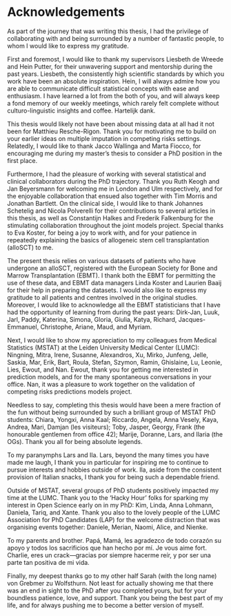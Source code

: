 # Acknowledgements {.unnumbered}

As part of the journey that was writing this thesis, I had the privilege of collaborating with and being surrounded by a number of fantastic people, to whom I would like to express my gratitude.

First and foremost, I would like to thank my supervisors Liesbeth de Wreede and Hein Putter, for their unwavering support and mentorship during the past years. Liesbeth, the consistently high scientific standards by which you work have been an absolute inspiration. Hein, I will always admire how you are able to communicate difficult statistical concepts with ease and enthusiasm. I have learned a lot from the both of you, and will always keep a fond memory of our weekly meetings, which rarely felt complete without culturo-linguistic insights and coffee. Hartelijk dank.

This thesis would likely not have been about missing data at all had it not been for Matthieu Resche-Rigon. Thank you for motivating me to build on your earlier ideas on multiple imputation in competing risks settings. Relatedly, I would like to thank Jacco Wallinga and Marta Fiocco, for encouraging me during my master's thesis to consider a PhD position in the first place.

Furthermore, I had the pleasure of working with several statistical and clinical collaborators during the PhD trajectory. Thank you Ruth Keogh and Jan Beyersmann for welcoming me in London and Ulm respectively, and for the enjoyable collaboration that ensued also together with Tim Morris and Jonathan Bartlett. On the clinical side, I would like to thank Johannes Schetelig and Nicola Polverelli for their contributions to several articles in this thesis, as well as Constantijn Halkes and Frederik Falkenburg for the stimulating collaboration throughout the joint models project. Special thanks to Eva Koster, for being a joy to work with, and for your patience in repeatedly explaining the basics of allogeneic stem cell transplantation (alloSCT) to me.

The present thesis relies on various datasets of patients who have undergone an alloSCT, registered with the European Society for Bone and Marrow Transplantation (EBMT). I thank both the EBMT for permitting the use of these data, and EBMT data managers  Linda Koster and Laurien Baaij for their help in preparing the datasets. I would also like to express my gratitude to all patients and centres involved in the original studies. Moreover, I would like to acknowledge all the EBMT statisticians that I have had the opportunity of learning from during the past years: Dirk-Jan, Luuk, Jarl, Paddy, Katerina, Simona, Gloria, Giulia, Katya, Richard, Jacques-Emmanuel, Christophe, Ariane, Maud, and Myriam.

Next, I would like to show my appreciation to my colleagues from Medical Statistics (MSTAT) at the Leiden University Medical Center (LUMC): Ningning, Mitra, Irene, Susanne, Alexandros, Xu, Mirko, Junfeng, Jelle, Saskia, Mar, Erik, Bart, Roula, Stefan, Szymon, Ramin, Ghislaine, Lu, Leonie, Lies, Ewout, and Nan. Ewout, thank you for getting me interested in prediction models, and for the many spontaneous conversations in your office. Nan, it was a pleasure to work together on the validation of competing risks predictions models project.

Needless to say, completing this thesis would have been a mere fraction of the fun without being surrounded by such a brilliant group of MSTAT PhD students: Chiara, Yongxi, Anna Kaal; Riccardo, Angela, Anna Vesely, Kaya, Andrea, Mari, Damjan (les visiteurs); Toby, Jasper, Georgy, Frank (the honourable gentlemen from office 42); Marije, Doranne, Lars, and Ilaria (the OGs). Thank you all for being absolute legends. 

To my paranymphs Lars and Ila. Lars, beyond the many times you have made me laugh, I thank you in particular for inspiring me to continue to pursue interests and hobbies outside of work. Ila, aside from the consistent provision of Italian snacks, I thank you for being such a dependable friend.

Outside of MSTAT, several groups of PhD students positively impacted my time at the LUMC. Thank you to the 'Hacky Hour' folks for sparking my interest in Open Science early on in my PhD: Kim, Linda, Anna Lohmann, Daniela, Tariq, and Xante. Thank you also to the lovely people of the LUMC Association for PhD Candidates (LAP) for the welcome distraction that was organising events together: Daniele, Merian, Naomi, Alice, and Nienke.

To my parents and brother. Papá, Mamá, les agradezco de todo corazón su apoyo y todos los sacrificios que han hecho por mí. Je vous aime fort. Charlie, eres un crack---gracias por siempre hacerme reír, y por ser una parte tan positiva de mi vida.

Finally, my deepest thanks go to my other half Sarah (with the long name) von Grebmer zu Wolfsthurn. Not least for actually showing me that there was an end in sight to the PhD after you completed yours, but for your boundless patience, love, and support. Thank you being the best part of my life, and for always pushing me to become a better version of myself.

<!-- Formal tone and limited only to 800 words -->
